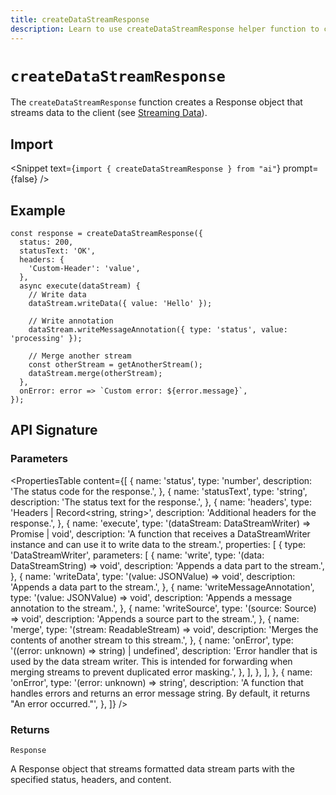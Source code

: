 ```yaml
---
title: createDataStreamResponse
description: Learn to use createDataStreamResponse helper function to create a Response object with streaming data.
---
```


# `createDataStreamResponse`

The `createDataStreamResponse` function creates a Response object that streams data to the client (see [Streaming Data](/docs/ai-toolkit-ui/streaming-data)).

## Import

<Snippet
  text={`import { createDataStreamResponse } from "ai"`}
  prompt={false}
/>

## Example

```tsx
const response = createDataStreamResponse({
  status: 200,
  statusText: 'OK',
  headers: {
    'Custom-Header': 'value',
  },
  async execute(dataStream) {
    // Write data
    dataStream.writeData({ value: 'Hello' });

    // Write annotation
    dataStream.writeMessageAnnotation({ type: 'status', value: 'processing' });

    // Merge another stream
    const otherStream = getAnotherStream();
    dataStream.merge(otherStream);
  },
  onError: error => `Custom error: ${error.message}`,
});
```

## API Signature

### Parameters

<PropertiesTable
  content={[
    {
      name: 'status',
      type: 'number',
      description: 'The status code for the response.',
    },
    {
      name: 'statusText',
      type: 'string',
      description: 'The status text for the response.',
    },
    {
      name: 'headers',
      type: 'Headers | Record<string, string>',
      description: 'Additional headers for the response.',
    },
    {
      name: 'execute',
      type: '(dataStream: DataStreamWriter) => Promise<void> | void',
      description:
        'A function that receives a DataStreamWriter instance and can use it to write data to the stream.',
      properties: [
        {
          type: 'DataStreamWriter',
          parameters: [
            {
              name: 'write',
              type: '(data: DataStreamString) => void',
              description: 'Appends a data part to the stream.',
            },
            {
              name: 'writeData',
              type: '(value: JSONValue) => void',
              description: 'Appends a data part to the stream.',
            },
            {
              name: 'writeMessageAnnotation',
              type: '(value: JSONValue) => void',
              description: 'Appends a message annotation to the stream.',
            },
            {
              name: 'writeSource',
              type: '(source: Source) => void',
              description: 'Appends a source part to the stream.',
            },
            {
              name: 'merge',
              type: '(stream: ReadableStream<DataStreamString>) => void',
              description:
                'Merges the contents of another stream to this stream.',
            },
            {
              name: 'onError',
              type: '((error: unknown) => string) | undefined',
              description:
                'Error handler that is used by the data stream writer. This is intended for forwarding when merging streams to prevent duplicated error masking.',
            },
          ],
        },
      ],
    },
    {
      name: 'onError',
      type: '(error: unknown) => string',
      description:
        'A function that handles errors and returns an error message string. By default, it returns "An error occurred."',
    },
  ]}
/>

### Returns

`Response`

A Response object that streams formatted data stream parts with the specified status, headers, and content.
